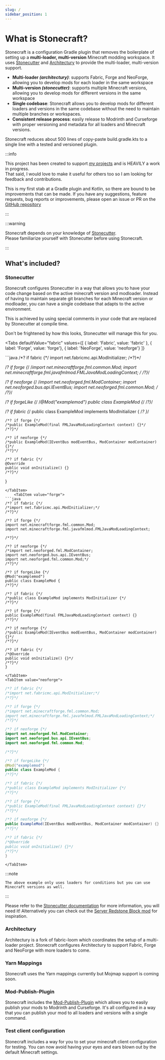 ```yaml
---
slug: /
sidebar_position: 1
---
```



# What is Stonecraft?

Stonecraft is a configuration Gradle plugin that removes the boilerplate of setting up a **multi-loader, multi-version** Minecraft modding workspace.
It uses [Stonecutter][stonecutter] and [Architectury][architectury] to provide the multi-loader, multi-version support.

- **Multi-loader _(architectury)_**: supports Fabric, Forge and NeoForge, allowing you to develop mods for each loader in the same workspace
- **Multi-version _(stonecutter)_**: supports multiple Minecraft versions, allowing you to develop mods for different versions in the same workspace
- **Single codebase**: Stonecraft allows you to develop mods for different loaders and versions in the same
codebase without the need to maintain multiple branches or workspaces.
- **Consistent release process**: easily release to Modrinth and Curseforge with proper versioning and metadata for all loaders and Minecraft versions.

Stonecraft reduces about 500 lines of copy-paste build.gradle.kts to a single line with a tested and versioned plugin.

:::info

This project has been created to support [_my_ projects](https://modrinth.com/user/meza) and is HEAVILY a work in progress. <br/>
That said, I would love to make it useful for others too so I am looking for feedback and contributions.

This is my first stab at a Gradle plugin and Kotlin, so there are bound to be improvements that can be made.
If you have any suggestions, feature requests, bug reports or improvements, please open an issue or PR on the [GitHub repository][github]

:::

:::warning

Stonecraft depends on your knowledge of [Stonecutter][stonecutter].<br/>Please familiarize yourself with Stonecutter before using Stonecraft.

:::

## What's included?

### Stonecutter

Stonecraft configures Stonecutter in a way that allows you to have your code change based on the
active minecraft version and modloader. Instead of having to maintain separate git branches for each Minecraft version or modloader,
you can have a single codebase that adapts to the active environment.

This is achieved by using special comments in your code that are replaced by Stonecutter at compile time.

Don't be frightened by how this looks, Stonecutter will manage this for you.

<Tabs
    defaultValue="fabric"
    values={[
        { label: 'Fabric', value: 'fabric' },
        { label: 'Forge', value: 'forge'},
        { label: 'NeoForge', value: 'neoforge'}
    ]}
>
<TabItem value="fabric">
```java
/*? if fabric {*/
import net.fabricmc.api.ModInitializer;
/*?}*/

/*? if forge {*/
/*import net.minecraftforge.fml.common.Mod;
import net.minecraftforge.fml.javafmlmod.FMLJavaModLoadingContext;
*/
/*?}*/

/*? if neoforge {*/
/*import net.neoforged.fml.ModContainer;
import net.neoforged.bus.api.IEventBus;
import net.neoforged.fml.common.Mod;
*/
/*?}*/

/*? if forgeLike {*/
/*@Mod("examplemod")
public class ExampleMod {*/
/*?}*/

/*? if fabric {*/
public class ExampleMod implements ModInitializer {
/*? }*/

    /*? if forge {*/
    /*public ExampleMod(final FMLJavaModLoadingContext context) {}*/
    /*?}*/

    /*? if neoforge {*/
    /*public ExampleMod(IEventBus modEventBus, ModContainer modContainer) {}*/
    /*?}*/

    /*? if fabric {*/
    @Override
    public void onInitialize() {}
    /*?}*/
}

```
</TabItem>
    <TabItem value="forge">
```java
/*? if fabric {*/
/*import net.fabricmc.api.ModInitializer;*/
/*?}*/

/*? if forge {*/
import net.minecraftforge.fml.common.Mod;
import net.minecraftforge.fml.javafmlmod.FMLJavaModLoadingContext;

/*?}*/

/*? if neoforge {*/
/*import net.neoforged.fml.ModContainer;
import net.neoforged.bus.api.IEventBus;
import net.neoforged.fml.common.Mod;*/
/*?}*/

/*? if forgeLike {*/
@Mod("examplemod")
public class ExampleMod {
/*?}*/

/*? if fabric {*/
/*public class ExampleMod implements ModInitializer {*/
/*?}*/

/*? if forge {*/
public ExampleMod(final FMLJavaModLoadingContext context) {}
/*?}*/

/*? if neoforge {*/
/*public ExampleMod(IEventBus modEventBus, ModContainer modContainer) {}*/
/*?}*/

/*? if fabric {*/
/*@Override
public void onInitialize() {}*/
/*?}*/
}

```

    </TabItem>
    <TabItem value="neoforge">
```java
/*? if fabric {*/
/*import net.fabricmc.api.ModInitializer;*/
/*?}*/

/*? if forge {*/
/*import net.minecraftforge.fml.common.Mod;
import net.minecraftforge.fml.javafmlmod.FMLJavaModLoadingContext;*/
/*?}*/

/*? if neoforge {*/
import net.neoforged.fml.ModContainer;
import net.neoforged.bus.api.IEventBus;
import net.neoforged.fml.common.Mod;

/*?}*/

/*? if forgeLike {*/
@Mod("examplemod")
public class ExampleMod {
/*?}*/

/*? if fabric {*/
/*public class ExampleMod implements ModInitializer {*/
/*?}*/

/*? if forge {*/
/*public ExampleMod(final FMLJavaModLoadingContext context) {}*/
/*?}*/

/*? if neoforge {*/
public ExampleMod(IEventBus modEventBus, ModContainer modContainer) {}
/*?}*/

/*? if fabric {*/
/*@Override
public void onInitialize() {}*/
/*?}*/
}

```
    </TabItem>
</Tabs>

:::note

    The above example only uses loaders for conditions but you can use Minecraft versions as well.

:::

Please refer to the [Stonecutter documentation][stonecutter] for more information, you will need it!
Alternatively you can check out the [Server Redstone Block mod](https://github.com/meza/ServerRedstoneBlock/tree/main)
for inspiration.

### Architectury

Architectury is a fork of fabric-loom which coordinates the setup of a multi-loader project.
Stonecraft configures Architectury to support Fabric, Forge and NeoForge with more loaders to come.

### Yarn Mappings

Stonecraft uses the Yarn mappings currently but Mojmap support is coming soon.

### Mod-Publish-Plugin

Stonecraft includes the [Mod-Publish-Plugin](https://modmuss50.github.io/mod-publish-plugin/) which allows you to easily
publish your mods to Modrinth and Curseforge.
It's all configured in a way that you can publish your mod to all loaders and versions with a single command.

### Test client configuration

Stonecraft includes a way for you to set your minecraft client configuration for testing.
You can now avoid having your eyes and ears blown out by the default Minecraft settings.


[stonecutter]: https://stonecutter.kikugie.dev/
[architectury]: https://docs.architectury.dev/
[github]: https://github.com/meza/Stonecraft
